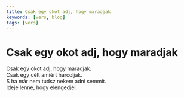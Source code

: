 ```yaml
---
title: Csak egy okot adj, hogy maradjak
keywords: [vers, blog]
tags: [vers]
---
```


# Csak egy okot adj, hogy maradjak

Csak egy okot adj, hogy maradjak.  
Csak egy célt amiért harcoljak.  
S ha már nem tudsz nekem adni semmit.  
Ideje lenne, hogy elengedjél.
